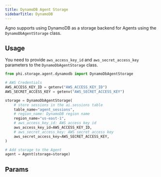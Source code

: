 ```yaml
---
title: DynamoDB Agent Storage
sidebarTitle: DynamoDB
---
```


Agno supports using DynamoDB as a storage backend for Agents using the `DynamoDbAgentStorage` class.

## Usage

You need to provide `aws_access_key_id` and `aws_secret_access_key` parameters to the `DynamoDbAgentStorage` class.

```python storage.py
from phi.storage.agent.dynamodb import DynamoDbAgentStorage

# AWS Credentials
AWS_ACCESS_KEY_ID = getenv("AWS_ACCESS_KEY_ID")
AWS_SECRET_ACCESS_KEY = getenv("AWS_SECRET_ACCESS_KEY")

storage = DynamoDbAgentStorage(
    # store sessions in the ai.sessions table
    table_name="agent_sessions",
    # region_name: DynamoDB region name
    region_name="us-east-1",
    # aws_access_key_id: AWS access key id
    aws_access_key_id=AWS_ACCESS_KEY_ID,
    # aws_secret_access_key: AWS secret access key
    aws_secret_access_key=AWS_SECRET_ACCESS_KEY,
)

# Add storage to the Agent
agent = Agent(storage=storage)
```

## Params

<Snippet file="storage-dynamodb-params.mdx" />
